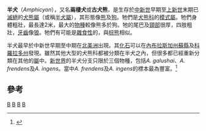 {{Automatic taxobox
| taxon = Amphicyon
| name = 犬熊屬
| fossil_range = {{Fossil range|16.9|2.6}} 
| image = Amphicyon ingens.JPG
| image_caption = 
| authority = Lartet, 1836 
| subdivision_ranks = [[種|種]]
| subdivision =
{{species list
|A. frendens|Matthew, 1924
|A. galushai|Hunt, 2003
|A. giganteus|Kaup, 1884
|A. ingens|Matthew, 1924
|A. laugnacensis| Ginsburg, 1989
|A. longiramus|White, 1942
|A. lydekkeri|(Pilgrim, 1910)
|A. major|Blainville, 1841
|A. palaeindicus|Lydekker, 1876
}}
}}

'''半犬'''（''Amphicyon''），又名'''兩棲犬'''或'''古犬熊'''，是生存於[[中新世|中新世]]早期至[[上新世|上新世]]末期已[[滅絕|滅絕]]的[[犬熊屬|犬熊屬]]（或稱[[半犬屬|半犬屬]]），其形態像[[熊|熊]]及[[狗|狗]]。牠們是[[犬熊科|犬熊科]]的[[模式屬|模式屬]]。牠們身體粗壯，最長達2米，最大的[[物種|物種]]較像熊多於狗。牠的尾巴及[[頸部|頸部]]很厚，四肢粗壯，[[牙齒|牙齒]]像[[狼|狼]]。牠們有可能是[[雜食性|雜食性]]的，與[[棕熊|棕熊]]相似。

半犬最早於中新世早期至中期在[[北美洲|北美洲]]出現。其[[化石|化石]]可以在[[內布拉斯加州|內布拉斯加州]][[蘇縣(內布拉斯加州)|蘇縣]]及[[科羅拉多州|科羅拉多州]]發現。雖然其他大型的犬熊科都被分類在半犬之內，但很多都已經重新分類在其他的[[屬|屬]]中。[[新世界|新世界]]的半犬分支只限於三個物種，包括''A. galushai''、''A. frendens''及''A. ingens''。當中''A. frendens''及''A. ingens''的標本最為豐富。<ref name=hunt2004>{{Cite book en|author=Hunt, Robert M, Jr.|year=2004|chapter=Intercontinental Migration of Large Mammalian Carnivores: Earliest Occurrence of the Old World Beardog ''Amphicyon'' (Carnivora, Amphicyonidae) in North America|title=Cenozoic Carnivores and Global Climate|editor=Robert M. Hunt, Jr.|chapterurl=http://digitallibrary.amnh.org/dspace/bitstream/2246/447/23/B279a04.pdf|access-date=2008-03-06|archive-date=2007-07-05|archive-url=https://web.archive.org/web/20070705202357/http://digitallibrary.amnh.org/dspace/bitstream/2246/447/23/B279a04.pdf|dead-url=no}}</ref>

==參考==
{{reflist}}
{{Taxonbar|from=Q139110}}

[[Category:犬熊屬|B]]
[[Category:中新世哺乳類|B]]
[[Category:上新世哺乳類|B]]
[[Category:1836年描述的分类群|B]]